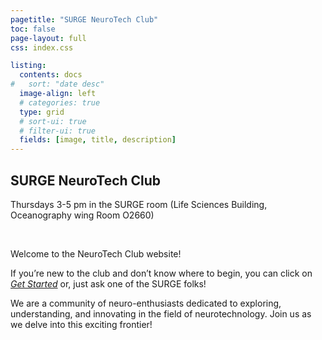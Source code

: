 ```yaml
---
pagetitle: "SURGE NeuroTech Club"
toc: false
page-layout: full
css: index.css

listing:
  contents: docs
#   sort: "date desc"
  image-align: left
  # categories: true
  type: grid
  # sort-ui: true
  # filter-ui: true
  fields: [image, title, description]
---
```


::: {.index_banner}

::: {.index}

# SURGE NeuroTech Club

:::

Thursdays 3-5 pm in the SURGE room (Life Sciences Building, Oceanography wing Room O2660)

:::

<br>

Welcome to the NeuroTech Club website! 

If you're new to the club and don't know where to begin, you can click on [*Get Started*](docs/get-started/getting_setup.qmd) or, just ask one of the SURGE folks!

We are a community of neuro-enthusiasts dedicated to exploring, understanding, and innovating in the field of neurotechnology. Join us as we delve into this exciting frontier!

<br> <br> <br> <br> <br> <br> 
